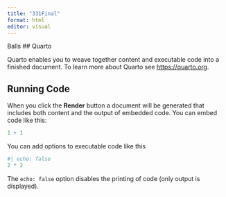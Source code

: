 ```yaml
---
title: "331Final"
format: html
editor: visual
---
```

Balls
## Quarto

Quarto enables you to weave together content and executable code into a finished document. To learn more about Quarto see <https://quarto.org>. 

## Running Code

When you click the **Render** button a document will be generated that includes both content and the output of embedded code. You can embed code like this:

```r
1 + 1
```

You can add options to executable code like this

```r
#| echo: false
2 * 2
```

The `echo: false` option disables the printing of code (only output is displayed).
